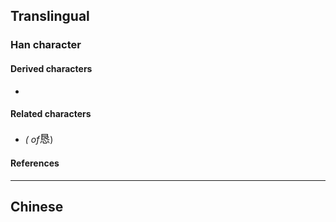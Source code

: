 {{also|懇}}
{{character info/new}}
==Translingual==

===Han character===
{{Han char|rn=61|rad=心|as=06|sn=10|four=77333|canj=AVP|ids=⿱艮心}}

====Derived characters====
* {{l|mul|[[𫠺]], [[𭞀]]}}

====Related characters====
* {{l|mul|[[懇]]}} ''({{w|Traditional Chinese|Traditional form}} of ''<big>恳</big>)

====References====
{{Han ref|kx=0386.161|dkj=10590|hdz=42293.040|uh=6073}}

----

==Chinese==
{{zh-see|懇}}